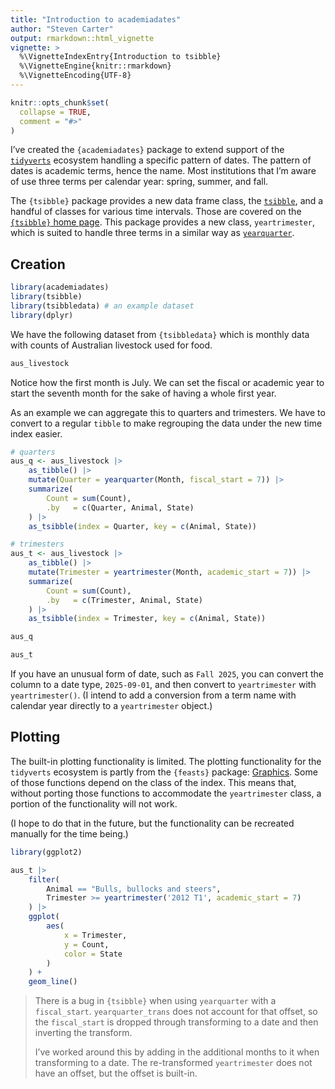 ```yaml
---
title: "Introduction to academiadates"
author: "Steven Carter"
output: rmarkdown::html_vignette
vignette: >
  %\VignetteIndexEntry{Introduction to tsibble}
  %\VignetteEngine{knitr::rmarkdown}
  %\VignetteEncoding{UTF-8}
---
```


```r
knitr::opts_chunk$set(
  collapse = TRUE,
  comment = "#>"
)
```

I've created the `{academiadates}` package to extend support of the [`tidyverts`](https://tidyverts.org/) ecosystem handling a specific pattern of dates.
The pattern of dates is academic terms, hence the name.
Most institutions that I'm aware of use three terms per calendar year: spring, summer, and fall.

The `{tsibble}` package provides a new data frame class, the [`tsibble`](https://tsibble.tidyverts.org/reference/tsibble.html), and a handful of classes for various time intervals.
Those are covered on the [`{tsibble}` home page](https://tsibble.tidyverts.org/index.html).
This package provides a new class, `yeartrimester`, which is suited to handle three terms in a similar way as [`yearquarter`](https://tsibble.tidyverts.org/reference/year-quarter.html).

## Creation

```r
library(academiadates)
library(tsibble)
library(tsibbledata) # an example dataset
library(dplyr)
```

We have the following dataset from `{tsibbledata}` which is monthly data with counts of Australian livestock used for food.

```r
aus_livestock
```

Notice how the first month is July.
We can set the fiscal or academic year to start the seventh month for the sake of having a whole first year.

As an example we can aggregate this to quarters and trimesters.
We have to convert to a regular `tibble` to make regrouping the data under the new time index easier.

```r
# quarters
aus_q <- aus_livestock |> 
    as_tibble() |> 
    mutate(Quarter = yearquarter(Month, fiscal_start = 7)) |> 
    summarize(
        Count = sum(Count),
        .by   = c(Quarter, Animal, State)
    ) |> 
    as_tsibble(index = Quarter, key = c(Animal, State))

# trimesters
aus_t <- aus_livestock |> 
    as_tibble() |>
    mutate(Trimester = yeartrimester(Month, academic_start = 7)) |>
    summarize(
        Count = sum(Count),
        .by   = c(Trimester, Animal, State)
    ) |> 
    as_tsibble(index = Trimester, key = c(Animal, State))
```

```r
aus_q

aus_t
```

If you have an unusual form of date, such as `Fall 2025`, you can convert the column to a date type, `2025-09-01`, and then convert to `yeartrimester` with `yeartrimester()`.
(I intend to add a conversion from a term name with calendar year directly to a `yeartrimester` object.)

## Plotting

The built-in plotting functionality is limited.
The plotting functionality for the `tidyverts` ecosystem is partly from the `{feasts}` package: [Graphics](https://feasts.tidyverts.org/reference/index.html#graphics).
Some of those functions depend on the class of the index.
This means that, without porting those functions to accommodate the `yeartrimester` class, a portion of the functionality will not work.

(I hope to do that in the future, but the functionality can be recreated manually for the time being.)

```r
library(ggplot2)

aus_t |> 
    filter(
        Animal == "Bulls, bullocks and steers",
        Trimester >= yeartrimester('2012 T1', academic_start = 7)
    ) |> 
    ggplot(
        aes(
            x = Trimester,
            y = Count,
            color = State
        )
    ) +
    geom_line()
```

> There is a bug in `{tsibble}` when using `yearquarter` with a `fiscal_start`.
> `yearquarter_trans` does not account for that offset, so the `fiscal_start` is dropped through transforming to a date and then inverting the transform.
> 
> I've worked around this by adding in the additional months to it when transforming to a date.
> The re-transformed `yeartrimester` does not have an offset, but the offset is built-in.
